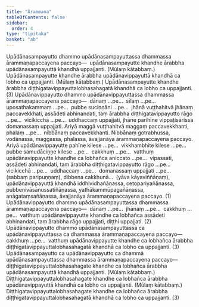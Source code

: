 ```yaml
---
title: "Ārammaṇa"
tableOfContents: false
sidebar:
  order: 4
type: "tipitaka"
basket: "ab"
---
```



<DynamicBreadcrumb />

<Division number="66">

<Paragraph number="3698">
Upādānasampayutto dhammo upādānasampayuttassa dhammassa ārammaṇapaccayena paccayo—  upādānasampayutte khandhe ārabbha upādānasampayuttā khandhā uppajjanti. (Mūlaṃ kātabbaṃ.) Upādānasampayutte khandhe ārabbha upādānavippayuttā khandhā ca lobho ca uppajjanti. (Mūlaṃ kātabbaṃ.) Upādānasampayutte khandhe ārabbha diṭṭhigatavippayuttalobhasahagatā khandhā ca lobho ca uppajjanti. (3)
</Paragraph>

</Division>
<Division number="67">

<Paragraph number="3699">
Upādānavippayutto dhammo upādānavippayuttassa dhammassa ārammaṇapaccayena paccayo—  dānaṃ …pe…  sīlaṃ …pe…  uposathakammaṃ …pe…  pubbe suciṇṇāni …pe…  jhānā vuṭṭhahitvā jhānaṃ paccavekkhati, assādeti abhinandati, taṃ ārabbha diṭṭhigatavippayutto rāgo …pe…  vicikicchā …pe…  uddhaccaṃ uppajjati, jhāne parihīne vippaṭisārissa domanassaṃ uppajjati. Ariyā maggā vuṭṭhahitvā maggaṃ paccavekkhanti, phalaṃ …pe…  nibbānaṃ paccavekkhanti. Nibbānaṃ gotrabhussa, vodānassa, maggassa, phalassa, āvajjanāya ārammaṇapaccayena paccayo. Ariyā upādānavippayutte pahīne kilese …pe…  vikkhambhite kilese …pe…  pubbe samudāciṇṇe kilese …pe…  cakkhuṃ …pe…  vatthuṃ upādānavippayutte khandhe ca lobhañca aniccato …pe…  vipassati, assādeti abhinandati, taṃ ārabbha diṭṭhigatavippayutto rāgo …pe…  vicikicchā …pe…  uddhaccaṃ …pe…  domanassaṃ uppajjati …pe…  (sabbaṃ paripuṇṇaṃ), dibbena cakkhunā…  (yāva kāyaviññāṇaṃ), upādānavippayuttā khandhā iddhividhañāṇassa, cetopariyañāṇassa, pubbenivāsānussatiñāṇassa, yathākammūpagañāṇassa, anāgataṃsañāṇassa, āvajjanāya ārammaṇapaccayena paccayo. (1)
</Paragraph>

<Paragraph number="3700">
Upādānavippayutto dhammo upādānasampayuttassa dhammassa ārammaṇapaccayena paccayo—  dānaṃ …pe…  jhānaṃ …pe…  cakkhuṃ …pe…  vatthuṃ upādānavippayutte khandhe ca lobhañca assādeti abhinandati, taṃ ārabbha rāgo uppajjati, diṭṭhi uppajjati. (2)
</Paragraph>

<Paragraph number="3701">
Upādānavippayutto dhammo upādānasampayuttassa ca upādānavippayuttassa ca dhammassa ārammaṇapaccayena paccayo—  cakkhuṃ …pe…  vatthuṃ upādānavippayutte khandhe ca lobhañca ārabbha diṭṭhigatavippayuttalobhasahagatā khandhā ca lobho ca uppajjanti. (3)
</Paragraph>

</Division>
<Division number="68">

<Paragraph number="3702">
Upādānasampayutto ca upādānavippayutto ca dhammā upādānasampayuttassa dhammassa ārammaṇapaccayena paccayo—  diṭṭhigatavippayuttalobhasahagate khandhe ca lobhañca ārabbha upādānasampayuttā khandhā uppajjanti. (Mūlaṃ kātabbaṃ.) Diṭṭhigatavippayuttalobhasahagate khandhe ca lobhañca ārabbha upādānavippayuttā khandhā ca lobho ca uppajjanti. (Mūlaṃ kātabbaṃ.) Diṭṭhigatavippayuttalobhasahagate khandhe ca lobhañca ārabbha diṭṭhigatavippayuttalobhasahagatā khandhā ca lobho ca uppajjanti. (3)
</Paragraph>
</Division>